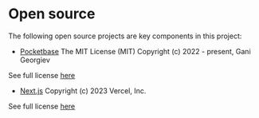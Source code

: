 # Open source

The following open source projects are key components in this project:

- [Pocketbase](https://github.com/pocketbase/pocketbase)
  The MIT License (MIT) Copyright (c) 2022 - present, Gani Georgiev

See full license [here](https://github.com/pocketbase/pocketbase/blob/master/LICENSE.md)

- [Next.js](https://nextjs.org/)
  Copyright (c) 2023 Vercel, Inc.

See full license [here](https://raw.githubusercontent.com/vercel/next.js/canary/license.md)
